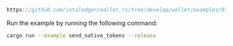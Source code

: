 
<DotEnvWarning />

```rust reference
https://github.com/iotaledger/wallet.rs/tree/develop/wallet/examples/07_send_native_tokens.rs
```

Run the example by running the following command:

```bash
cargo run --example send_native_tokens --release
```